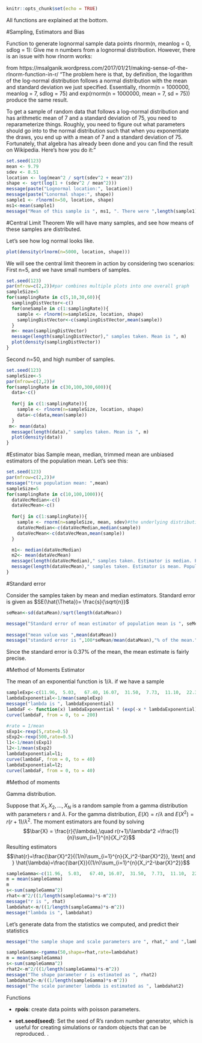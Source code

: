 ```{r setup, include=FALSE}
knitr::opts_chunk$set(echo = TRUE)
```
All functions are explained at the bottom.

#Sampling, Estimators and Bias 

Function to generate lognormal sample data points
rlnorm(n, meanlog = 0, sdlog = 1): Give me n numbers from a lognormal distribution.
However, there is an issue with how rlnorm works:

from https://msalganik.wordpress.com/2017/01/21/making-sense-of-the-rlnorm-function-in-r/
"The problem here is that, by definition, the logarithm of the log-normal distribution follows a normal distribution with the mean and standard deviation we just specified. Essentially, rlnorm(n = 1000000, meanlog = 7, sdlog = 75) and exp(rnorm(n = 1000000, mean = 7, sd = 75)) produce the same result.

To get a sample of random data that follows a log-normal distribution and has arithmetic mean of 7 and a standard deviation of 75, you need to reparameterize things.  Roughly, you need to figure out what parameters should go into to the normal distribution such that when you exponentiate the draws, you end up with a mean of 7 and a standard deviation of 75.  Fortunately, that algebra has already been done and you can find the result on Wikipedia.  Here's how you do it:"

```{r}
set.seed(123)
mean <- 9.79
sdev <- 8.51
location <- log(mean^2 / sqrt(sdev^2 + mean^2))
shape <- sqrt(log(1 + (sdev^2 / mean^2)))
message(paste("Lognormal location:", location))
message(paste("Lonormal shape:", shape))
sample1 <- rlnorm(n=50, location, shape)
ms1<-mean(sample1)
message("Mean of this sample is ", ms1, ". There were ",length(sample1)," data points in this sample.")
```
#Central Limit Theorem
We will have many samples, and see how means of these samples are distributed.

Let's see how log normal looks like.

```{r}
plot(density(rlnorm(n=5000, location, shape)))
```

We will see the central limit theorem in action by considering two scenarios: 
First n=5, and we have small numbers of samples.


```{r}
set.seed(123)
par(mfrow=c(2,2))#par combines multiple plots into one overall graph
sampleSize=5  
for(samplingRate in c(5,10,30,60)){
  samplingDistVector<-c()
  for(oneSample in c(1:samplingRate)){
    sample <- rlnorm(n=sampleSize, location, shape)
    samplingDistVector<-c(samplingDistVector,mean(sample))
  }
  m<- mean(samplingDistVector)
  message(length(samplingDistVector)," samples taken. Mean is ", m)
  plot(density(samplingDistVector))
}

```

Second n=50, and high number of samples.
```{r}
set.seed(123)
sampleSize<-5
par(mfrow=c(2,2))#
for(samplingRate in c(30,100,300,600)){
  data<-c()
   
  for(j in c(1:samplingRate)){
    sample <- rlnorm(n=sampleSize, location, shape)
    data<-c(data,mean(sample))
  }
 m<- mean(data)
  message(length(data)," samples taken. Mean is ", m)
  plot(density(data))
}
```

#Estimator bias
Sample mean, median, trimmed mean are unbiased estimators of the population mean. Let's see this: 
```{r}
set.seed(123)
par(mfrow=c(2,2))#  
message("true population mean: ",mean)
sampleSize=5 
for(samplingRate in c(10,100,1000)){
  dataVecMedian<-c()
  dataVecMean<-c()
   
  for(j in c(1:samplingRate)){
    sample <- rnorm(n=sampleSize, mean, sdev)#the underlying distribution is normal.
    dataVecMedian<-c(dataVecMedian,median(sample))
    dataVecMean<-c(dataVecMean,mean(sample))
  }

  m1<- median(dataVecMedian)
  m2<- mean(dataVecMean)
  message(length(dataVecMedian)," samples taken. Estimator is median. Population  mean is estimated as ", m1)
  message(length(dataVecMean)," samples taken. Estimator is mean. Population mean is estimated as ", m2)
} 
```

#Standard error

Consider the samples taken by mean and median estimators. Standard error is given as $SE(\hat{\Theta})= \frac{s}{\sqrt{n}}$

```{r}
 
seMean<-sd(dataMean)/sqrt(length(dataMean))

message("Standard error of mean estimator of population mean is ", seMean)
 
message("mean value was ",mean(dataMean))
message("standard error is ",100*seMean/mean(dataMean),"% of the mean.")

```
Since the standard error is 0.37% of the mean, the mean estimate is fairly precise.


#Method of Moments Estimator

The mean of an exponential function is $1/ \lambda$. if we have a sample 
```{r}

sampleExp<-c(11.96,  5.03,   67.40, 16.07,  31.50,  7.73,  11.10,  22.38)
lambdaExponential<-1/mean(sampleExp)
message("lambda is ", lambdaExponential)
lambdaF <- function(x) lambdaExponential * (exp(-x * lambdaExponential))
curve(lambdaF, from = 0, to = 200)

#rate = 1/mean
sExp1<-rexp(5,rate=0.5)
sExp2<-rexp(500,rate=0.5)
l1<-1/mean(sExp1)
l2<-1/mean(sExp2)
lambdaExponential=l1;
curve(lambdaF, from = 0, to = 40)
lambdaExponential=l2;
curve(lambdaF, from = 0, to = 40)
```

#Method of moments

Gamma distribution. 

Suppose that $X_1,X_2,\ldots,X_N$ is a random sample from a gamma distribution with parameters r and $\lambda$. For the gamma distribution, $E(X) = r / \lambda$ and $E(X^2 ) = r (r +1) / \lambda^2$. The moment estimators are found by solving 
    $$\bar{X} = \frac{r}{\lambda},\quad r(r+1)/\lambda^2 =\frac{1}{n}\sum_{i=1}^{n}{X_i^2}$$
   Resulting estimators $$\hat{r}=\frac{\bar{X}^2}{(1/n)\sum_{i=1}^{n}{X_i^2-\bar{X}^2}}, \text{ and } \hat{\lambda}=\frac{\bar{X}}{(1/n)\sum_{i=1}^{n}{X_i^2-\bar{X}^2}}$$
   
   
```{r}

sampleGamma<-c(11.96,  5.03,   67.40, 16.07,  31.50,  7.73,  11.10,  22.38)
m = mean(sampleGamma)
m
s<-sum(sampleGamma^2)
rhat<-m^2/((1/length(sampleGamma)*s-m^2))
message("r is ", rhat)
lambdahat<-m/((1/length(sampleGamma)*s-m^2))
message("lambda is ", lambdahat)
```
Let's generate data from the statistics we computed, and predict their statistics

```{r echo =TRUE}
message("the sample shape and scale parameters are ", rhat," and ",lambdahat)

sampleGamma<-rgamma(50,shape=rhat,rate=lambdahat)
m = mean(sampleGamma)
s<-sum(sampleGamma^2)
rhat2<-m^2/((1/length(sampleGamma)*s-m^2))
message("The shape parameter r is estimated as ", rhat2)
lambdahat2<-m/((1/length(sampleGamma)*s-m^2))
message("The scale parameter lambda is estimated as ", lambdahat2)


```
   

Functions

- **rpois**: create data points with poisson parameters.

- **set.seed(seed)**: Set the seed of R's random number generator, which is useful for creating simulations or random objects that can be reproduced.
 .
